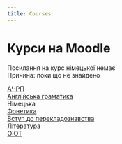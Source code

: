 ```yaml
---
title: Courses
---
```



# Курси на Moodle

<Callout type="error"> Посилання нa курс німецької немає \
Причина: поки що не знайдено</Callout>

[АЧРП](https://krnu.org/course/view.php?id=132) \
[Англійська граматика](https://krnu.org/course/view.php?id=48) \
Німецька \
[Фонетика](https://krnu.org/course/view.php?id=167) \
[Вступ до перекладознавства](https://krnu.org/enrol/index.php?id=795) \
[Література](https://krnu.org/course/view.php?id=1581) \
[ОІОТ](https://krnu.org/course/view.php?id=1433)
